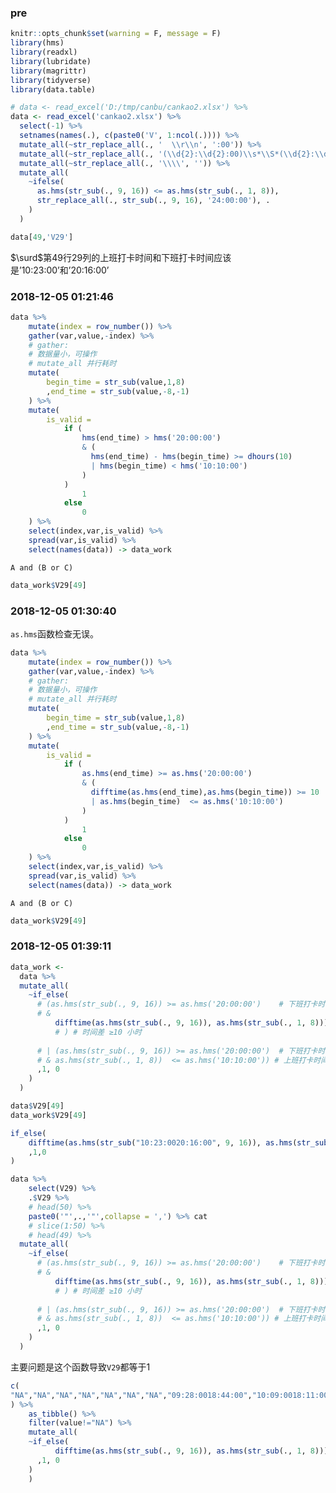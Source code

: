 ### pre

```r
knitr::opts_chunk$set(warning = F, message = F)
library(hms)
library(readxl)
library(lubridate)
library(magrittr)
library(tidyverse)
library(data.table)
```

```r
# data <- read_excel('D:/tmp/canbu/cankao2.xlsx') %>%
data <- read_excel('cankao2.xlsx') %>%
  select(-1) %>%
  setnames(names(.), c(paste0('V', 1:ncol(.)))) %>%
  mutate_all(~str_replace_all(., '  \\r\\n', ':00')) %>%
  mutate_all(~str_replace_all(., '(\\d{2}:\\d{2}:00)\\s*\\S*(\\d{2}:\\d{2})', '\\$1\\$2:00')) %>%
  mutate_all(~str_replace_all(., '\\\\', '')) %>%
  mutate_all(
    ~ifelse(
      as.hms(str_sub(., 9, 16)) <= as.hms(str_sub(., 1, 8)),
      str_replace_all(., str_sub(., 9, 16), '24:00:00'), .
    )
  )
```
 
```r
data[49,'V29']
```

$\surd$第49行29列的上班打卡时间和下班打卡时间应该是'10:23:00'和'20:16:00'

### 2018-12-05 01:21:46


```r
data %>% 
    mutate(index = row_number()) %>% 
    gather(var,value,-index) %>% 
    # gather:
    # 数据量小，可操作
    # mutate_all 并行耗时
    mutate(
        begin_time = str_sub(value,1,8)
        ,end_time = str_sub(value,-8,-1)
    ) %>% 
    mutate(
        is_valid = 
            if (
                hms(end_time) > hms('20:00:00')
                & (
                  hms(end_time) - hms(begin_time) >= dhours(10)
                  | hms(begin_time) < hms('10:10:00')
                )
            )
                1
            else 
                0
    ) %>% 
    select(index,var,is_valid) %>% 
    spread(var,is_valid) %>% 
    select(names(data)) -> data_work
```

`A and (B or C)`

```r
data_work$V29[49]
```

### 2018-12-05 01:30:40

`as.hms`函数检查无误。

```r
data %>% 
    mutate(index = row_number()) %>% 
    gather(var,value,-index) %>% 
    # gather:
    # 数据量小，可操作
    # mutate_all 并行耗时
    mutate(
        begin_time = str_sub(value,1,8)
        ,end_time = str_sub(value,-8,-1)
    ) %>% 
    mutate(
        is_valid = 
            if (
                as.hms(end_time) >= as.hms('20:00:00')
                & (
                  difftime(as.hms(end_time),as.hms(begin_time)) >= 10
                  | as.hms(begin_time)  <= as.hms('10:10:00')
                )
            )
                1
            else 
                0
    ) %>% 
    select(index,var,is_valid) %>% 
    spread(var,is_valid) %>% 
    select(names(data)) -> data_work
```

`A and (B or C)`

```r
data_work$V29[49]
```

### 2018-12-05 01:39:11

```r
data_work <- 
  data %>%
  mutate_all(
    ~if_else(
      # (as.hms(str_sub(., 9, 16)) >= as.hms('20:00:00')    # 下班打卡时间在 20:00 之后
      # & 
          difftime(as.hms(str_sub(., 9, 16)), as.hms(str_sub(., 1, 8))) >= 10
          # ) # 时间差 ≥10 小时
      
      # | (as.hms(str_sub(., 9, 16)) >= as.hms('20:00:00')  # 下班打卡时间在 20:00 之后
      # & as.hms(str_sub(., 1, 8))  <= as.hms('10:10:00')) # 上班打卡时间在 10:10 之前 
      ,1, 0
    )
  )

data$V29[49]
data_work$V29[49]
```

```r
if_else(
    difftime(as.hms(str_sub("10:23:0020:16:00", 9, 16)), as.hms(str_sub("10:23:0020:16:00", 1, 8))) >= 10
    ,1,0
)
```

```r
data %>% 
    select(V29) %>%
    .$V29 %>%
    # head(50) %>% 
    paste0('"',.,'"',collapse = ',') %>% cat
    # slice(1:50) %>%
    # head(49) %>% 
  mutate_all(
    ~if_else(
      # (as.hms(str_sub(., 9, 16)) >= as.hms('20:00:00')    # 下班打卡时间在 20:00 之后
      # & 
          difftime(as.hms(str_sub(., 9, 16)), as.hms(str_sub(., 1, 8))) >= 10
          # ) # 时间差 ≥10 小时
      
      # | (as.hms(str_sub(., 9, 16)) >= as.hms('20:00:00')  # 下班打卡时间在 20:00 之后
      # & as.hms(str_sub(., 1, 8))  <= as.hms('10:10:00')) # 上班打卡时间在 10:10 之前 
      ,1, 0
    )
  )
```

主要问题是这个函数导致`V29`都等于1

```r
c(
"NA","NA","NA","NA","NA","NA","NA","09:28:0018:44:00","10:09:0018:11:00","09:40:0018:45:00","NA","NA","09:12:0018:13:00","NA","NA","NA","NA","NA","NA","08:56:0020:30:00","NA","NA","10:13:0019:04:00","09:35:0018:48:00","09:40:0020:13:00","09:51:0018:00:00","09:33:0019:39:00","08:56:0020:20:00","10:00:0019:34:00","NA","09:45:0019:06:00","09:39:0018:58:00","09:41:0018:45:00","09:36:0019:20:00","09:13:0018:00:00","09:34:0019:30:00","09:50:0022:27:00","09:45:0022:51:00","09:12:0019:18:00","10:01:0019:17:00","09:55:0019:25:00","09:31:0019:35:00","09:43:0018:59:00","09:57:0018:32:00","09:29:0018:48:00","NA","09:51:0019:15:00","10:00:0019:04:00","10:23:0020:16:00","09:33:0020:23:00","NA","09:51:0019:26:00","10:04:0022:21:00","09:51:0019:15:00","09:57:0019:41:00","08:41:0020:23:00","13:28:0021:36:00","09:32:0020:42:00","09:27:0021:19:00","09:54:0021:45:00","10:03:0020:17:00","09:54:0019:11:00","09:37:0019:18:00","NA","NA","09:54:0021:23:00","09:43:0021:04:00","08:59:0020:46:00","09:51:0020:11:00","09:47:0018:57:00","08:50:0020:30:00","09:52:0022:44:00","09:16:0019:00:00","09:39:0020:37:00","09:49:0019:41:00","09:38:0020:29:00","07:53:0018:39:00","09:47:0020:31:00","09:54:0022:02:00","10:14:0024:00:00","09:53:0020:10:00","NA","09:51:0020:14:00","10:00:0020:00:00","08:21:0020:16:00","09:52:0020:37:00","09:53:0020:11:00","09:57:0022:01:00","09:53:0020:14:00","09:56:0022:00:00","NA","09:56:0019:15:00","NA","10:00:0021:09:00","09:27:0021:19:00","09:42:0021:45:00","NA","09:43:0019:30:00","09:40:0020:38:00","09:07:0019:43:00","09:53:0020:23:00","NA","09:24:0019:14:00","09:59:0019:10:00","09:53:0019:30:00","10:00:0020:51:00","09:42:0020:52:00","07:53:0020:28:00","09:24:0020:50:00","09:52:0020:53:00","09:21:0018:23:00","09:43:0019:29:00","09:59:0020:01:00","09:00:0020:01:00","09:41:0019:43:00","09:54:0020:10:00","09:59:0020:04:00","09:28:0020:09:00","09:50:0018:52:00","NA","09:56:0019:44:00","09:42:0018:48:00","09:42:0018:48:00","NA","09:22:0020:09:00","09:54:0020:14:00","09:46:0018:55:00","09:50:0020:25:00","10:00:0019:24:00","09:54:0020:38:00","09:52:0020:12:00","09:22:0018:38:00","09:52:0019:53:00","09:54:0020:12:00","09:28:0019:45:00","09:41:0020:24:00","09:37:0020:16:00","10:08:0020:55:00","09:40:0020:54:00","09:58:0020:48:00","NA","09:56:0009:57:00"
) %>% 
    as_tibble() %>% 
    filter(value!="NA") %>% 
    mutate_all(
    ~if_else(
          difftime(as.hms(str_sub(., 9, 16)), as.hms(str_sub(., 1, 8))) >= 10
      ,1, 0
    )
    )
```

